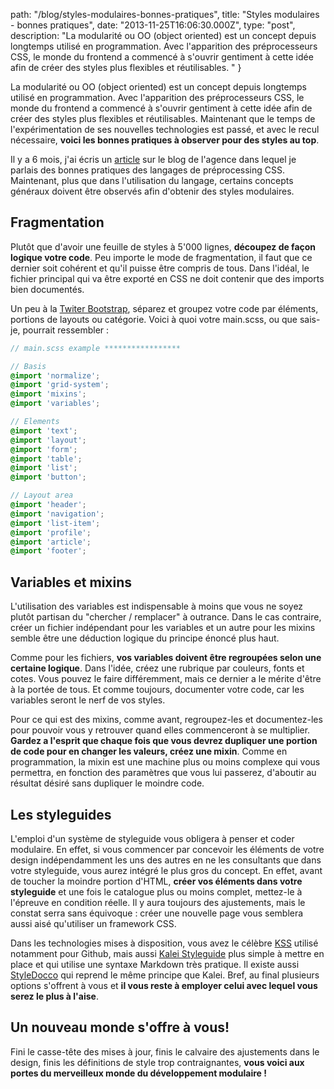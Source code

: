 
  path: "/blog/styles-modulaires-bonnes-pratiques",
  title: "Styles modulaires - bonnes pratiques",
  date: "2013-11-25T16:06:30.000Z",
  type: "post",
  description: "La modularité ou OO (object oriented) est un concept depuis longtemps utilisé en programmation. Avec l'apparition des préprocesseurs CSS, le monde du frontend a commencé à s'ouvrir gentiment à cette idée afin de créer des styles plus flexibles et réutilisables. "
}

La modularité ou OO (object oriented) est un concept depuis longtemps utilisé en programmation. Avec l'apparition des préprocesseurs CSS, le monde du frontend a commencé à s'ouvrir gentiment à cette idée afin de créer des styles plus flexibles et réutilisables. Maintenant que le temps de l'expérimentation de ses nouvelles technologies est passé, et avec le recul nécessaire, **voici les bonnes pratiques à observer pour des styles au top**.

Il y a 6 mois, j'ai écris un [article](http://antistatique.net/blog/2013/03/12/less-possibilites-et-utilisation/) sur le blog de l'agence dans lequel je parlais des bonnes pratiques des langages de préprocessing CSS. Maintenant, plus que dans l'utilisation du langage, certains concepts généraux doivent être observés afin d'obtenir des styles modulaires.

## Fragmentation

Plutôt que d'avoir une feuille de styles à 5'000 lignes, **découpez de façon logique votre code**. Peu importe le mode de fragmentation, il faut que ce dernier soit cohérent et qu'il puisse être compris de tous. Dans l'idéal, le fichier principal qui va être exporté en CSS ne doit contenir que des imports bien documentés.

Un peu à la [Twiter Bootstrap](http://getbootstrap.com), séparez et groupez votre code par éléments, portions de layouts ou catégorie. Voici à quoi votre main.scss, ou que sais-je, pourrait ressembler :

```scss
// main.scss example *****************

// Basis
@import 'normalize';
@import 'grid-system';
@import 'mixins';
@import 'variables';

// Elements
@import 'text';
@import 'layout';
@import 'form';
@import 'table';
@import 'list';
@import 'button';

// Layout area
@import 'header';
@import 'navigation';
@import 'list-item';
@import 'profile';
@import 'article';
@import 'footer';
```


## Variables et mixins

L'utilisation des variables est indispensable à moins que vous ne soyez plutôt partisan du "chercher / remplacer" à outrance. Dans le cas contraire, créer un fichier indépendant pour les variables et un autre pour les mixins semble être une déduction logique du principe énoncé plus haut.

Comme pour les fichiers, **vos variables doivent être regroupées selon une certaine logique**. Dans l'idée, créez une rubrique par couleurs, fonts et cotes. Vous pouvez le faire différemment, mais ce dernier a le mérite d'être à la portée de tous. Et comme toujours, documenter votre code, car les variables seront le nerf de vos styles.

Pour ce qui est des mixins, comme avant, regroupez-les et documentez-les pour pouvoir vous y retrouver quand elles commenceront à se multiplier. **Gardez a l'esprit que chaque fois que vous devrez dupliquer une portion de code pour en changer les valeurs, créez une mixin**. Comme en programmation, la mixin est une machine plus ou moins complexe qui vous permettra, en fonction des paramètres que vous lui passerez, d'aboutir au résultat désiré sans dupliquer le moindre code.

## Les styleguides

L'emploi d'un système de styleguide vous obligera à penser et coder modulaire. En effet, si vous commencer par concevoir les éléments de votre design indépendamment les uns des autres en ne les consultants que dans votre styleguide, vous aurez intégré le plus gros du concept. En effet, avant de toucher la moindre portion d'HTML, **créer vos éléments dans votre styleguide** et une fois le catalogue plus ou moins complet, mettez-le à l'épreuve en condition réelle. Il y aura toujours des ajustements, mais le constat serra sans équivoque : créer une nouvelle page vous semblera aussi aisé qu'utiliser un framework CSS.

Dans les technologies mises à disposition, vous avez le célèbre [KSS](http://warpspire.com/kss/) utilisé notamment pour Github, mais aussi [Kalei Styleguide](http://kaleistyleguide.com) plus simple à mettre en place et qui utilise une syntaxe Markdown très pratique. Il existe aussi [StyleDocco](http://jacobrask.github.io/styledocco/) qui reprend le même principe que Kalei. Bref, au final plusieurs options s'offrent à vous et **il vous reste à employer celui avec lequel vous serez le plus à l'aise**.

## Un nouveau monde s'offre à vous!

Fini le casse-tête des mises à jour, finis le calvaire des ajustements dans le design, finis les définitions de style trop contraignantes, **vous voici aux portes du merveilleux monde du développement modulaire !**



